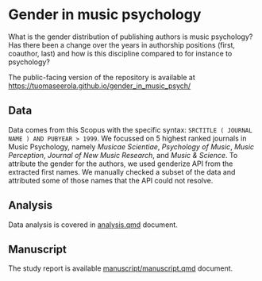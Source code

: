 # Gender in music psychology

What is the gender distribution of publishing authors is music psychology? Has there been a change over the years in authorship positions (first, coauthor, last) and how is this discipline compared to for instance to psychology?

The public-facing version of the repository is available at
[https://tuomaseerola.github.io/gender_in_music_psych/](https://tuomaseerola.github.io/gender_in_music_psych/)


## Data

Data comes from this Scopus with the specific syntax: `SRCTITLE ( JOURNAL NAME ) AND PUBYEAR > 1999`. We focussed on 5 highest ranked journals in Music Psychology, namely _Musicae Scientiae_, _Psychology of Music_, _Music Perception_, _Journal of New Music Research_, and _Music & Science_. To attribute the gender for the authors, we used genderize API from the extracted first names. We manually checked a subset of the data and attributed some of those names that the API could not resolve. 

## Analysis

Data analysis is covered in [analysis.qmd](analysis.qmd) document.

## Manuscript

The study report is available [manuscript/manuscript.qmd](manuscript/manuscript.qmd) document.

